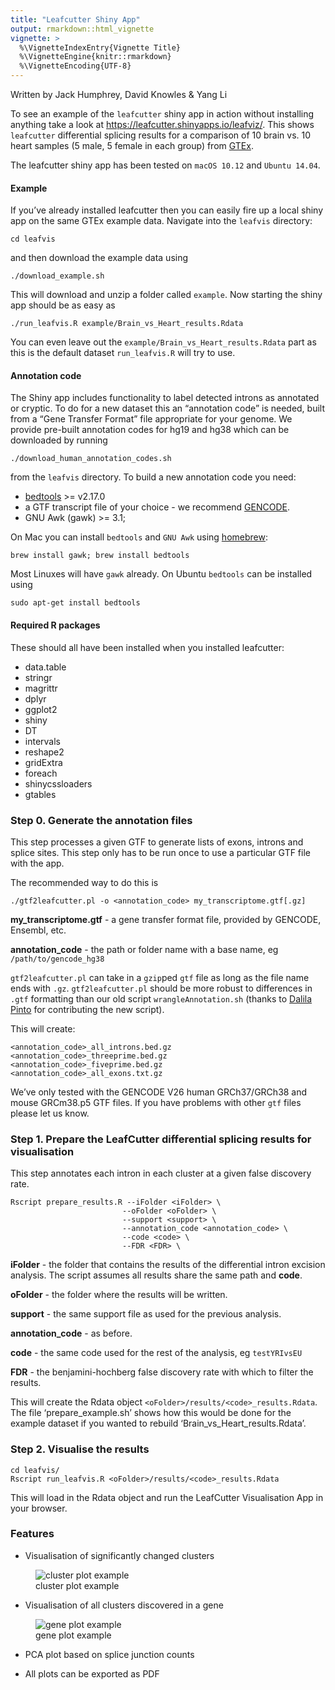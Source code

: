 ```yaml
---
title: "Leafcutter Shiny App"
output: rmarkdown::html_vignette
vignette: >
  %\VignetteIndexEntry{Vignette Title}
  %\VignetteEngine{knitr::rmarkdown}
  %\VignetteEncoding{UTF-8}
---
```


Written by Jack Humphrey, David Knowles & Yang Li

To see an example of the `leafcutter` shiny app in action without installing anything take a look at <https://leafcutter.shinyapps.io/leafviz/>. This shows `leafcutter` differential splicing results for a comparison of 10 brain vs. 10 heart samples (5 male, 5 female in each group) from [GTEx](https://www.gtexportal.org/home/). 

The leafcutter shiny app has been tested on `macOS 10.12` and `Ubuntu 14.04`. 

#### Example

If you've already installed leafcutter then you can easily fire up a local shiny app on the same GTEx example data. Navigate into the `leafvis` directory:
```
cd leafvis
```
and then download the example data using 
```
./download_example.sh
```
This will download and unzip a folder called `example`. Now starting the shiny app should be as easy as
```
./run_leafvis.R example/Brain_vs_Heart_results.Rdata
```
You can even leave out the `example/Brain_vs_Heart_results.Rdata` part as this is the default dataset `run_leafvis.R` will try to use. 

#### Annotation code

The Shiny app includes functionality to label detected introns as annotated or cryptic. To do for a new dataset this an "annotation code" is needed, built from a "Gene Transfer Format" file appropriate for your genome. We provide pre-built annotation codes for hg19 and hg38 which can be downloaded by running
```
./download_human_annotation_codes.sh
```
from the `leafvis` directory. To build a new annotation code you need: 

* [bedtools](http://bedtools.readthedocs.io/en/latest/) >= v2.17.0
* a GTF transcript file of your choice - we recommend [GENCODE](https://www.gencodegenes.org/).
* GNU Awk (gawk) >= 3.1; 

On Mac you can install `bedtools` and `GNU Awk` using [homebrew](https://brew.sh/):

`brew install gawk; brew install bedtools`

Most Linuxes will have `gawk` already. On Ubuntu `bedtools` can be installed using

`sudo apt-get install bedtools`

#### Required R packages

These should all have been installed when you installed leafcutter: 

* data.table
* stringr
* magrittr
* dplyr
* ggplot2
* shiny
* DT
* intervals
* reshape2
* gridExtra
* foreach
* shinycssloaders
* gtables

### Step 0. Generate the annotation files

This step processes a given GTF to generate lists of exons, introns and splice sites. This step only has to be run once to use a particular GTF file with the app.

The recommended way to do this is
```
./gtf2leafcutter.pl -o <annotation_code> my_transcriptome.gtf[.gz]
```
**my_transcriptome.gtf** - a gene transfer format file, provided by GENCODE, Ensembl, etc.

**annotation_code** - the path or folder name with a base name, eg `/path/to/gencode_hg38`

`gtf2leafcutter.pl` can take in a `gzip`ped `gtf` file as long as the file name ends with `.gz`. `gtf2leafcutter.pl` should be more robust to differences in `.gtf` formatting than our old script `wrangleAnnotation.sh` (thanks to [Dalila Pinto](https://pintolab.mssm.edu/) for contributing the new script).

This will create: 
```
<annotation_code>_all_introns.bed.gz
<annotation_code>_threeprime.bed.gz
<annotation_code>_fiveprime.bed.gz
<annotation_code>_all_exons.txt.gz
```

We've only tested with the GENCODE V26 human GRCh37/GRCh38 and mouse GRCm38.p5 GTF files. If you have problems with other `gtf` files please let us know. 

### Step 1. Prepare the LeafCutter differential splicing results for visualisation

This step annotates each intron in each cluster at a given false discovery rate.

```
Rscript prepare_results.R --iFolder <iFolder> \
						 --oFolder <oFolder> \
                         --support <support> \
                         --annotation_code <annotation_code> \
                         --code <code> \
                         --FDR <FDR> \                       
```

**iFolder** - the folder that contains the results of the differential intron excision analysis. The script assumes all results share the same path and **code**.

**oFolder** - the folder where the results will be written.

**support** - the same support file as used for the previous analysis. 

**annotation_code** - as before.

**code** - the same code used for the rest of the analysis, eg `testYRIvsEU`

**FDR** - the benjamini-hochberg false discovery rate with which to filter the results.

This will create the Rdata object `<oFolder>/results/<code>_results.Rdata`. The file 'prepare_example.sh' shows how this would be done for the example dataset if you wanted to rebuild 'Brain_vs_Heart_results.Rdata'. 

### Step 2. Visualise the results

```
cd leafvis/
Rscript run_leafvis.R <oFolder>/results/<code>_results.Rdata
```

This will load in the Rdata object and run the LeafCutter Visualisation App in your browser.

### Features

* Visualisation of significantly changed clusters

![cluster plot example](./cluster_plot_example.png)

* Visualisation of all clusters discovered in a gene

![gene plot example](./gene_plot_example.png)

* PCA plot based on splice junction counts

* All plots can be exported as PDF